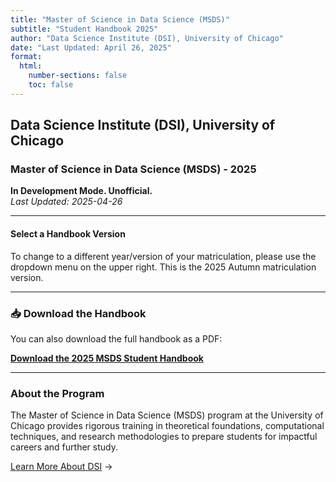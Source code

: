 ```yaml
---
title: "Master of Science in Data Science (MSDS)" 
subtitle: "Student Handbook 2025"
author: "Data Science Institute (DSI), University of Chicago"
date: "Last Updated: April 26, 2025"
format:
  html:
    number-sections: false
    toc: false
---
```


## Data Science Institute (DSI), University of Chicago
### Master of Science in Data Science (MSDS) - 2025  

**In Development Mode. Unofficial.**   
_Last Updated: 2025-04-26_  

---

#### Select a Handbook Version

To change to a different year/version of your matriculation, please use the dropdown menu on the upper right. This is the 2025 Autumn matriculation version.  

---

### 📥 Download the Handbook

You can also download the full handbook as a PDF:

[**Download the 2025 MSDS Student Handbook**](pdfs/dsi-msds-handbook-2025.pdf){.btn .btn-primary}

---

### About the Program

The Master of Science in Data Science (MSDS) program at the University of Chicago provides rigorous training in theoretical foundations, computational techniques, and research methodologies to prepare students for impactful careers and further study.

[Learn More About DSI](https://datascience.uchicago.edu) →

